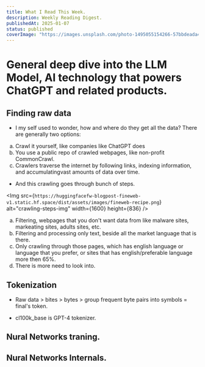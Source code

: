```yaml
---
title: What I Read This Week.
description: Weekly Reading Digest. 
publishedAt: 2025-01-07
status: published
coverImage: "https://images.unsplash.com/photo-1495055154266-57bbdeada43e?q=80&w=2070&auto=format&fit=crop&ixlib=rb-4.0.3&ixid=M3wxMjA3fDB8MHxwaG90by1wYWdlfHx8fGVufDB8fHx8fA%3D%3D"
---
```


# General deep dive into the LLM Model, AI technology that powers ChatGPT and related products.

## Finding raw data

- I my self used to wonder, how and where do they get all the data? There are generally two options:

<ol type="a">
  <li>
     Crawl it yourself, like companies like ChatGPT does
  </li>

  <li>
   You use a public repo of crawled webpages, like non-profit CommonCrawl.
 </li>

 <li>
   Crawlers traverse the internet by following links, indexing information, and accumulatingvast amounts of data over time.
 </li>
</ol>

- And this crawling goes through bunch of steps.

<Img
   src={`https://huggingfacefw-blogpost-fineweb-v1.static.hf.space/dist/assets/images/fineweb-recipe.png`}
   alt="crawling-steps-img"
   width={1600}
   height={836}
/>

<ol type="a">
   <li>
     Filtering, webpages that you don't want data from like malware sites, markeating sites, adults sites, etc.
   </li>
   <li>
     Filtering and processing only text, beside all the market language that is there.
   </li>
   <li>
     Only crawling through those pages, which has english language or language that you prefer, or sites that has english/preferable language more then 65%.
   </li>
   <li>
    There is more need to look into.
  </li>
</ol>

## Tokenization

- Raw data > bites > bytes > group frequent byte pairs into symbols = final's token.

- cl100k_base is GPT-4 tokenizer.

## Nural Networks traning.

## Nural Networks Internals.
